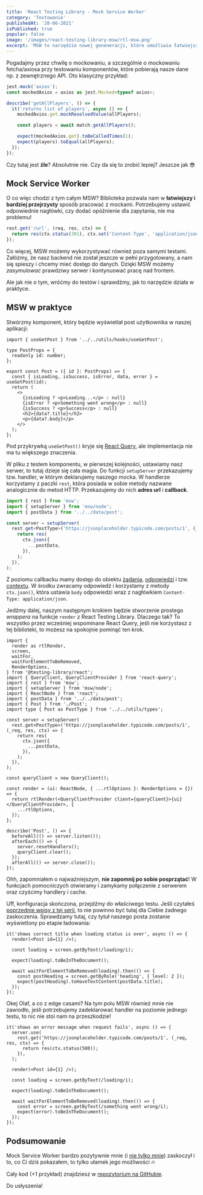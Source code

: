 ```yaml
---
title: 'React Testing Library - Mock Service Worker'
category: 'Testowanie'
publishedAt: '28-06-2021'
isPublished: true
popular: false
image: '/images/react-testing-library-msw/rtl-msw.png'
excerpt: 'MSW to narzędzie nowej geneneracji, które umożliwia łatwiejszą i przyjemniejszą pracę z mockami...'
---
```


Pogadajmy przez chwilę o mockowaniu, a szczególnie o mockowaniu fetcha/axiosa przy testowaniu komponentów, które pobierają nasze dane np. z zewnętrznego API. Oto klasyczny przykład:

```ts
jest.mock('axios');
const mockedAxios = axios as jest.Mocked<typeof axios>;

describe('getAllPlayers', () => {
  it('returns list of players', async () => {
    mockedAxios.get.mockResolvedValue(allPlayers);

    const players = await match.getAllPlayers();

    expect(mockedAxios.get).toBeCalledTimes(1);
    expect(players).toEqual(allPlayers);
  });
});
```

Czy tutaj jest **źle**? Absolutnie nie. Czy da się to zrobić lepiej? Jeszcze jak 😎

## Mock Service Worker

O co więc chodzi z tym całym MSW? Biblioteka pozwala nam w **łatwiejszy i bardziej przejrzysty** sposób pracować z mockami. Potrzebujemy ustawić odpowiednie nagłówki, czy dodać opóźnienie dla zapytania, nie ma problemu!

```ts
rest.get('/url', (req, res, ctx) => {
  return res(ctx.status(301), ctx.set('Content-Type', 'application/json'), ctx.delay(2000));
});
```

Co więcej, MSW możemy wykorzystywać również poza samymi testami. Załóżmy, że nasz backend nie został jeszcze w pełni przygotowany, a nam się spieszy i chcemy mieć dostęp do danych. Dzięki MSW możemy _zasymulować_ prawdziwy serwer i kontynuować pracę nad frontem.

Ale jak nie o tym, wróćmy do testów i sprawdźmy, jak to narzędzie działa w praktyce.

## MSW w praktyce

Stwórzmy komponent, który będzie wyświetlał post użytkownika w naszej aplikacji:

```tsx
import { useGetPost } from '../../utils/hooks/useGetPost';

type PostProps = {
  readonly id: number;
};

export const Post = ({ id }: PostProps) => {
  const { isLoading, isSuccess, isError, data, error } = useGetPost(id);
  return (
    <>
      {isLoading ? <p>Loading...</p> : null}
      {isError ? <p>Something went wrong</p> : null}
      {isSuccess ? <p>Success</p> : null}
      <h2>{data?.title}</h2>
      <p>{data?.body}</p>
    </>
  );
};
```

Pod przykrywką `useGetPost()` kryje się [React Query](https://react-query.tanstack.com/), ale implementacja nie ma tu większego znaczenia.

W pliku z testem komponentu, w pierwszej kolejności, ustawiamy nasz serwer, to tutaj dzieje się cała magia. Do funkcji `setupServer` przekazujemy tzw. handler, w którym deklarujemy naszego mocka. W handlerze korzystamy z paczki `rest`, która posiada w sobie metody nazwane analogicznie do metod HTTP. Przekazujemy do nich **adres url** i **callback**.

```ts
import { rest } from 'msw';
import { setupServer } from 'msw/node';
import { postData } from '../../data/post';

const server = setupServer(
  rest.get<PostType>('https://jsonplaceholder.typicode.com/posts/1', (_req, res, ctx) => {
    return res(
      ctx.json({
        ...postData,
      }),
    );
  }),
);
```

Z poziomu callbacku mamy dostęp do obiektu [żądania](https://mswjs.io/docs/api/request), [odpowiedzi](https://mswjs.io/docs/api/response) i tzw. [contextu](https://mswjs.io/docs/api/context). W środku zwracamy odpowiedź i korzystamy z metody `ctx.json()`, która ustawia `body` odpowiedzi wraz z nagłówkiem `Content-Type: application/json`.

<Newsletter />

Jedźmy dalej, naszym następnym krokiem będzie stworzenie prostego _wrappera_ na funkcje `render` z React Testing Library. Dlaczego tak? To wszystko przez wcześniej wspominane React Query, jeśli nie korzystasz z tej biblioteki, to możesz na spokojnie pominąć ten krok.

```tsx
import {
  render as rtlRender,
  screen,
  waitFor,
  waitForElementToBeRemoved,
  RenderOptions,
} from '@testing-library/react';
import { QueryClient, QueryClientProvider } from 'react-query';
import { rest } from 'msw';
import { setupServer } from 'msw/node';
import { ReactNode } from 'react';
import { postData } from '../../data/post';
import { Post } from './Post';
import type { Post as PostType } from '../../utils/types';

const server = setupServer(
  rest.get<PostType>('https://jsonplaceholder.typicode.com/posts/1', (_req, res, ctx) => {
    return res(
      ctx.json({
        ...postData,
      }),
    );
  }),
);

const queryClient = new QueryClient();

const render = (ui: ReactNode, { ...rtlOptions }: RenderOptions = {}) => {
  return rtlRender(<QueryClientProvider client={queryClient}>{ui}</QueryClientProvider>, {
    ...rtlOptions,
  });
};

describe('Post', () => {
  beforeAll(() => server.listen());
  afterEach(() => {
    server.resetHandlers();
    queryClient.clear();
  });
  afterAll(() => server.close());
});
```

Ohh, zapomniałem o najważniejszym, **nie zapomnij po sobie posprzątać**! W funkcjach pomocniczych otwieramy i zamykamy połączenie z serwerem oraz czyścimy handlery i cache.

Uff, konfiguracja skończona, przejdźmy do właściwego testu. Jeśli czytałeś [poprzednie wpisy z tej serii](https://frontlive.pl/blog/react-testing-library-testy-w-praktyce), to nie powinno być tutaj dla Ciebie żadnego zaskoczenia. Sprawdzamy tutaj, czy tytuł naszego posta zostanie wyświetlony po etapie ładowania:

```tsx
it('shows correct title when loading status is over', async () => {
  render(<Post id={1} />);

  const loading = screen.getByText(/loading/i);

  expect(loading).toBeInTheDocument();

  await waitForElementToBeRemoved(loading).then(() => {
    const postHeading = screen.getByRole('heading', { level: 2 });
    expect(postHeading).toHaveTextContent(postData.title);
  });
});
```

Okej Olaf, a co z edge casami? Na tym polu MSW również mnie nie zawiodło, jeśli potrzebujemy zadeklarować handler na poziomie jednego testu, to nic nie stoi nam na przeszkodzie!

```tsx
it('shows an error message when request fails', async () => {
  server.use(
    rest.get('https://jsonplaceholder.typicode.com/posts/1', (_req, res, ctx) => {
      return res(ctx.status(500));
    }),
  );

  render(<Post id={1} />);

  const loading = screen.getByText(/loading/i);

  expect(loading).toBeInTheDocument();

  await waitForElementToBeRemoved(loading).then(() => {
    const error = screen.getByText(/something went wrong/i);
    expect(error).toBeInTheDocument();
  });
});
```

## Podsumowanie

Mock Service Worker bardzo pozytywnie mnie (i [nie tylko mnie](https://kentcdodds.com/blog/stop-mocking-fetch)) zaskoczył i to, co Ci dziś pokazałem, to tylko ułamek jego możliwości 🔥

Cały kod (+1 przykład) znajdziesz w [repozytorium na GitHubie](https://github.com/olafsulich/react-testing-library-workshop).

Do usłyszenia!
